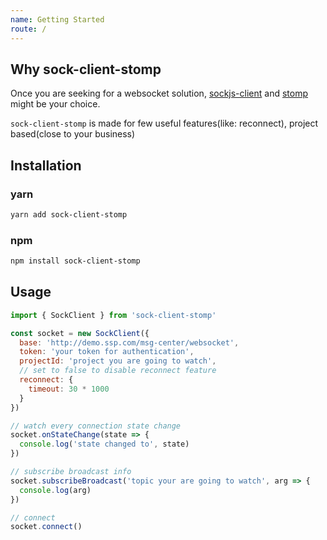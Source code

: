 ```yaml
---
name: Getting Started
route: /
---
```


## Why sock-client-stomp

Once you are seeking for a websocket solution, [sockjs-client](https://github.com/sockjs/sockjs-client) and [stomp](http://jmesnil.net/stomp-websocket/doc/) might be your choice.

`sock-client-stomp` is made for few useful features(like: reconnect), project based(close to your business)

## Installation

### yarn

```bash
yarn add sock-client-stomp
```

### npm

```bash
npm install sock-client-stomp
```

## Usage

```javascript
import { SockClient } from 'sock-client-stomp'

const socket = new SockClient({
  base: 'http://demo.ssp.com/msg-center/websocket',
  token: 'your token for authentication',
  projectId: 'project you are going to watch',
  // set to false to disable reconnect feature
  reconnect: {
    timeout: 30 * 1000
  }
})

// watch every connection state change
socket.onStateChange(state => {
  console.log('state changed to', state)
})

// subscribe broadcast info
socket.subscribeBroadcast('topic your are going to watch', arg => {
  console.log(arg)
})

// connect
socket.connect()
```
